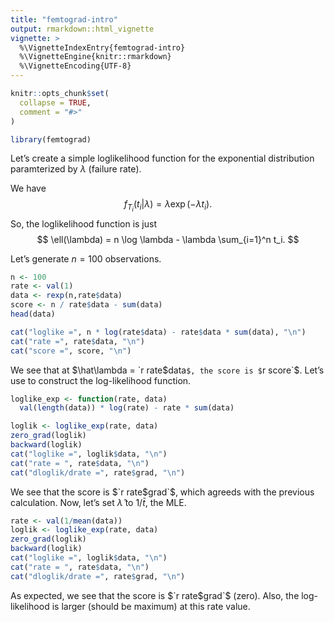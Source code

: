 ```yaml
---
title: "femtograd-intro"
output: rmarkdown::html_vignette
vignette: >
  %\VignetteIndexEntry{femtograd-intro}
  %\VignetteEngine{knitr::rmarkdown}
  %\VignetteEncoding{UTF-8}
---
```


```r
knitr::opts_chunk$set(
  collapse = TRUE,
  comment = "#>"
)
```

```r
library(femtograd)
```


Let's create a simple loglikelihood function for the exponential distribution
paramterized by $\lambda$ (failure rate).

We have
$$
  f_{T_i}(t_i | \lambda) = \lambda \exp(-\lambda t_i).
$$
So, the loglikelihood function is just
$$
  \ell(\lambda) = n \log \lambda - \lambda \sum_{i=1}^n t_i.
$$

Let's generate $n=100$ observations.
```r
n <- 100
rate <- val(1)
data <- rexp(n,rate$data)
score <- n / rate$data - sum(data)
head(data)

cat("loglike =", n * log(rate$data) - rate$data * sum(data), "\n")
cat("rate =", rate$data, "\n")
cat("score =", score, "\n")
```

We see that at $\hat\lambda = `r rate$data`$, the score is $`r score`$.
Let's use \code{femtograd} to construct the log-likelihood function.
```r
loglike_exp <- function(rate, data)
  val(length(data)) * log(rate) - rate * sum(data)  

loglik <- loglike_exp(rate, data)
zero_grad(loglik)
backward(loglik)
cat("loglike =", loglik$data, "\n")
cat("rate = ", rate$data, "\n")
cat("dloglik/drate =", rate$grad, "\n")
```

We see that the score is $`r rate$grad`$, which agreeds with the previous
calculation.
Now, let's set $\hat\lambda$ to $1/\bar{t}$, the MLE.
```r
rate <- val(1/mean(data))
loglik <- loglike_exp(rate, data)
zero_grad(loglik)
backward(loglik)
cat("loglike =", loglik$data, "\n")
cat("rate = ", rate$data, "\n")
cat("dloglik/drate =", rate$grad, "\n")
```

As expected, we see that the score is $`r rate$grad`$ (zero). Also, the
log-likelihood is larger (should be maximum) at this rate value.
